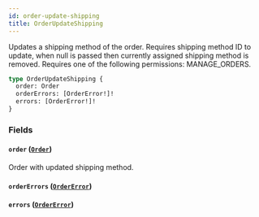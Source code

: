 ```yaml
---
id: order-update-shipping
title: OrderUpdateShipping
---
```


Updates a shipping method of the order. Requires shipping method ID to update, when null is passed then currently assigned shipping method is removed. Requires one of the following permissions: MANAGE_ORDERS.

```graphql
type OrderUpdateShipping {
  order: Order
  orderErrors: [OrderError!]!
  errors: [OrderError!]!
}
```

### Fields

#### `order` ([`Order`](../../../developer/api-reference/objects/order))

Order with updated shipping method.

#### `orderErrors` ([`OrderError`](../../../developer/api-reference/objects/order-error))

#### `errors` ([`OrderError`](../../../developer/api-reference/objects/order-error))
